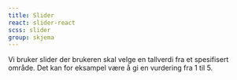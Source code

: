 ```yaml
---
title: Slider
react: slider-react
scss: slider
group: skjema
---
```



<Ingress>
    Vi bruker slider der brukeren skal velge en tallverdi fra et spesifisert område. Det kan for eksampel være å gi en
    vurdering fra 1 til 5.
</Ingress>
<ComponentExample
    component={Example}
    knobs={{
        boolProps: ["Med hjelpetekst", "Med feil"],
        choiceProps: [
            {
                name: "Etikettvariant",
                values: ["small", "medium", "large"],
                defaultValue: 1,
            },
        ],
    }}
/>
